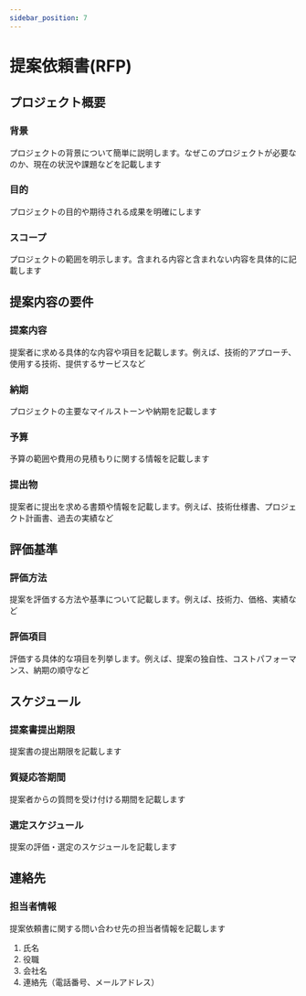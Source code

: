 ```yaml
---
sidebar_position: 7
---
```

# 提案依頼書(RFP)
## プロジェクト概要
### 背景
プロジェクトの背景について簡単に説明します。なぜこのプロジェクトが必要なのか、現在の状況や課題などを記載します

### 目的
プロジェクトの目的や期待される成果を明確にします

### スコープ
プロジェクトの範囲を明示します。含まれる内容と含まれない内容を具体的に記載します

## 提案内容の要件
### 提案内容
提案者に求める具体的な内容や項目を記載します。例えば、技術的アプローチ、使用する技術、提供するサービスなど

### 納期
プロジェクトの主要なマイルストーンや納期を記載します

### 予算
予算の範囲や費用の見積もりに関する情報を記載します

### 提出物
提案者に提出を求める書類や情報を記載します。例えば、技術仕様書、プロジェクト計画書、過去の実績など

## 評価基準
### 評価方法
提案を評価する方法や基準について記載します。例えば、技術力、価格、実績など

### 評価項目
評価する具体的な項目を列挙します。例えば、提案の独自性、コストパフォーマンス、納期の順守など

## スケジュール
### 提案書提出期限
提案書の提出期限を記載します

### 質疑応答期間
提案者からの質問を受け付ける期間を記載します

### 選定スケジュール
提案の評価・選定のスケジュールを記載します

## 連絡先

### 担当者情報
提案依頼書に関する問い合わせ先の担当者情報を記載します
1. 氏名
1. 役職
1. 会社名
1. 連絡先（電話番号、メールアドレス）
